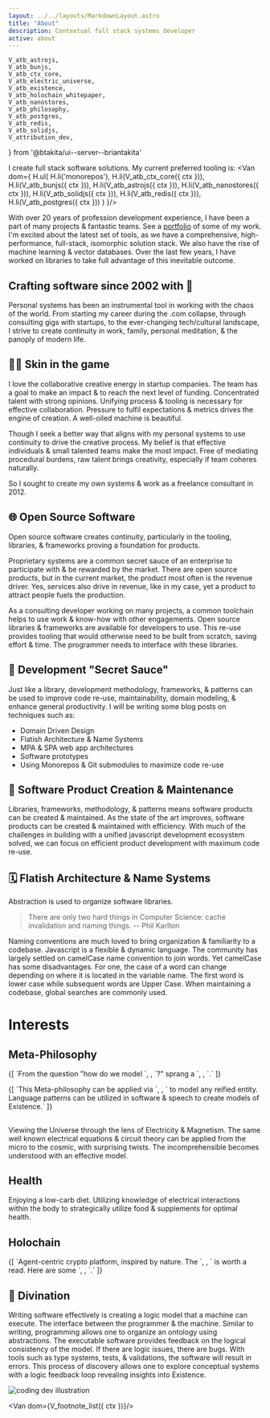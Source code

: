 ```yaml
---
layout: ../../layouts/MarkdownLayout.astro
title: "About"
description: Contextual full stack systems developer
active: about
---
```

	V_atb_astrojs,
	V_atb_bunjs,
	V_atb_ctx_core,
	V_atb_electric_universe,
	V_atb_existence,
	V_atb_holochain_whitepaper,
	V_atb_nanostores,
	V_atb_philosophy,
	V_atb_postgres,
	V_atb_redis,
	V_atb_solidjs,
	V_attribution_dev,
} from '@btakita/ui--server--briantakita'

I create full stack software solutions. My current preferred tooling is:
<Van dom={
	H.ul(
		H.li('monorepos'),
		H.li(V_atb_ctx_core({ ctx })),
		H.li(V_atb_bunjs({ ctx })),
		H.li(V_atb_astrojs({ ctx })),
		H.li(V_atb_nanostores({ ctx })),
		H.li(V_atb_solidjs({ ctx })),
		H.li(V_atb_redis({ ctx })),
		H.li(V_atb_postgres({ ctx }))
	)
}/>

With over 20 years of profession development experience, I have been a part of many projects & fantastic teams. See a
[portfolio](/portfolio) of some of my work. I'm excited about the latest set of tools, as we have a comprehensive,
high-performance, full-stack, isomorphic solution stack. We also have the rise of machine learning & vector databases.
Over the last few years, I have worked on libraries to take full advantage of this inevitable outcome.

## Crafting software since 2002 with 💖

Personal systems has been an instrumental tool in working with the chaos of the world. From starting my career
during the .com collapse, through consulting gigs with startups, to the ever-changing tech/cultural landscape, I
strive to create continuity in work, family, personal meditation, & the panoply of modern life.

## 👊🏼 Skin in the game

I love the collaborative creative energy in startup companies. The team has a goal to make an impact & to reach the
next level of funding. Concentrated talent with strong opinions. Unifying process & tooling is necessary for
effective collaboration. Pressure to fulfil expectations & metrics drives the engine of creation. A well-oiled
machine is beautiful.

Though I seek a better way that aligns with my personal systems to use continuity to drive the creative process. My
belief is that effective individuals & small talented teams make the most impact. Free of mediating procedural
burdens, raw talent brings creativity, especially if team coheres naturally.

So I sought to create my own systems & work as a freelance consultant in 2012.

## 🌐 Open Source Software

Open source software creates continuity, particularly in the tooling, libraries, & frameworks proving a foundation
for products.

Proprietary systems are a common secret sauce of an enterprise to participate with & be rewarded by the market.
There are open source products, but in the current market, the product most often is the revenue driver. Yes,
services also drive in revenue, like in my case, yet a product to attract people fuels the production.

As a consulting developer working on many projects, a common toolchain helps to use work & know-how with other
engagements. Open source libraries & frameworks are available for developers to use. This re-use provides tooling
that would otherwise need to be built from scratch, saving effort & time. The programmer needs to interface with
these libraries.

## 🍯 Development "Secret Sauce"

Just like a library, development methodology, frameworks, & patterns can be used to improve code re-use,
maintainability, domain modeling, & enhance general productivity. I will be writing some blog posts on techniques
such as:

- Domain Driven Design
- Flatish Architecture & Name Systems
- MPA & SPA web app architectures
- Software prototypes
- Using Monorepos & Git submodules to maximize code re-use

## 🚀 Software Product Creation & Maintenance

Libraries, frameworks, methodology, & patterns means software products can be created & maintained. As the state of
the art improves, software products can be created & maintained with efficiency. With much of the challenges in
building with a unified javascript development ecosystem solved, we can focus on efficient product development with
maximum code re-use.

## 🗓 Flatish Architecture & Name Systems

Abstraction is used to organize software libraries.

> There are only two hard things in Computer Science: cache invalidation and naming things.
> -- Phil Karlton

Naming conventions are much loved to bring organization & familiarity to a codebase. Javascript is a flexible &
dynamic language. The community has largely settled on camelCase name convention to join words. Yet camelCase has
some disadvantages. For one, the case of a word can change depending on where it is located in the variable name.
The first word is lower case while subsequent words are Upper Case. When maintaining a codebase, global searches are
commonly used.

# Interests

## Meta-Philosophy

<p>
	{[
		`From the question "how do we model `,
		<Van dom={V_atb_existence({ ctx })}/>,
		`?" sprang a `,
		<Van dom={V_atb_philosophy({ ctx })}/>,
		`.`
	]}
</p>
<p>
	{[
		`This Meta-philosophy can be applied via `,
		<Van dom={
			V_atb({ ctx, href: '/posts/magic-connections-with-the-philosophy-of-language'},
				`language`)
		}/>,
		` to model any reified entity. Language patterns can be utilized in software & speech to create models of
		Existence.`
	]}
</p>
<h2>
	<Van dom={V_atb_electric_universe({ ctx })}/>
</h2>

Viewing the Universe through the lens of Electricity & Magnetism.  The same well known electrical equations &
circuit theory can be applied from the micro to the cosmic, with surprising twists. The incomprehensible becomes
understood with an effective model.

## Health

Enjoying a low-carb diet. Utilizing knowledge of electrical interactions within the body to strategically utilize
food & supplements for optimal health.

## Holochain

<p>
	{[
		`Agent-centric crypto platform, inspired by nature. The `,
		<Van dom={V_atb_holochain_whitepaper({ ctx })}/>,
		` is worth a read. Here are some `,
		<Van dom={
			V_atb({ ctx, href: 'https://github.com/btakita/holochain-notes/blob/master/whitepaper.md' },
				'notes')
		}/>,
		`.`
	]}
</p>

## 🌙 Divination

Writing software effectively is creating a logic model that a machine can execute. The interface between the
programmer & the machine. Similar to writing, programming allows one to organize an ontology using abstractions. The
executable software provides feedback on the logical consistency of the model. If there are logic issues, there are
bugs. With tools such as type systems, tests, & validations, the software will result in errors. This process of
discovery allows one to explore conceptual systems with a logic feedback loop revealing insights into Existence.

<div>
	<img src="/assets/images/dev.svg" class="sm:w-1/2 mx-auto" alt="coding dev illustration"/>
	<Van dom={V_attribution_dev({ ctx })}/>
</div>

<Van dom={V_footnote_list({ ctx })}/>
